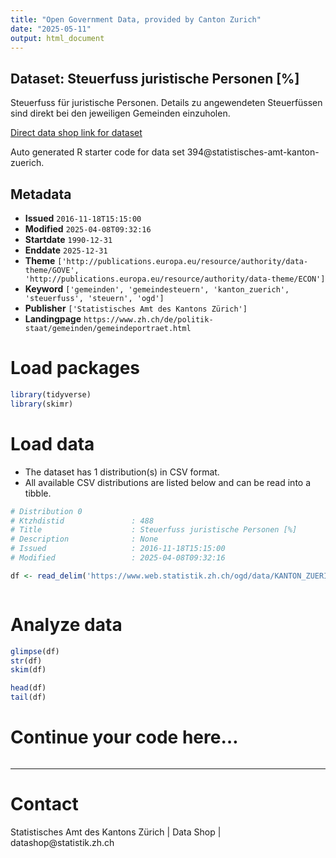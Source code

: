 ```yaml
---
title: "Open Government Data, provided by Canton Zurich"
date: "2025-05-11"
output: html_document
---
```


## Dataset: Steuerfuss juristische Personen [%]

Steuerfuss für juristische Personen. Details zu angewendeten Steuerfüssen sind direkt bei den jeweiligen Gemeinden einzuholen.

[Direct data shop link for dataset](https://www.zh.ch/de/politik-staat/statistik-daten/datenkatalog.html#/datasets/394@statistisches-amt-kanton-zuerich)

Auto generated R starter code for data set 394@statistisches-amt-kanton-zuerich.

## Metadata

- **Issued** `2016-11-18T15:15:00`
- **Modified** `2025-04-08T09:32:16`
- **Startdate** `1990-12-31`
- **Enddate** `2025-12-31`
- **Theme** `['http://publications.europa.eu/resource/authority/data-theme/GOVE', 'http://publications.europa.eu/resource/authority/data-theme/ECON']`
- **Keyword** `['gemeinden', 'gemeindesteuern', 'kanton_zuerich', 'steuerfuss', 'steuern', 'ogd']`
- **Publisher** `['Statistisches Amt des Kantons Zürich']`
- **Landingpage** `https://www.zh.ch/de/politik-staat/gemeinden/gemeindeportraet.html`


# Load packages

```r

library(tidyverse)
library(skimr)

```

# Load data

-   The dataset has 1 distribution(s) in CSV format.
-   All available CSV distributions are listed below and can be read into a tibble.

```r

# Distribution 0
# Ktzhdistid               : 488
# Title                    : Steuerfuss juristische Personen [%]
# Description              : None
# Issued                   : 2016-11-18T15:15:00
# Modified                 : 2025-04-08T09:32:16

df <- read_delim('https://www.web.statistik.zh.ch/ogd/data/KANTON_ZUERICH_68.csv')



```

# Analyze data

```r

glimpse(df)
str(df)
skim(df)

head(df)
tail(df)

```

# Continue your code here...

```r

```

------------------------------------------------------------------------

# Contact

Statistisches Amt des Kantons Zürich | Data Shop | datashop@statistik.zh.ch
